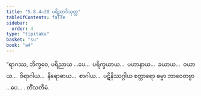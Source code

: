 ```yaml
---
title: "5.8.4–30 ပရိညာဒိသုတ္တ"
tableOfContents: false
sidebar:
  order: 4
type: "tipitaka"
basket: "su"
book: "a4"
---
```



<DynamicBreadcrumb />

<Division number="277–303" book="a4" e="ch" v="15">

<Paragraph number="1605" book="a4">
“ရာဂဿ, ဘိက္ခဝေ, ပရိညာယ …ပေ…  ပရိက္ခယာယ…  ပဟာနာယ…  ခယာယ…  ဝယာယ…  ဝိရာဂါယ…  နိရောဓာယ…  စာဂါယ…  ပဋိနိဿဂ္ဂါယ စတ္တာရော ဓမ္မာ ဘာဝေတဗ္ဗာ …ပေ… .

</Paragraph>
</Division>

<Paragraph number="1606" type="center" book="a4">
တိံသတိမံ.
</Paragraph>